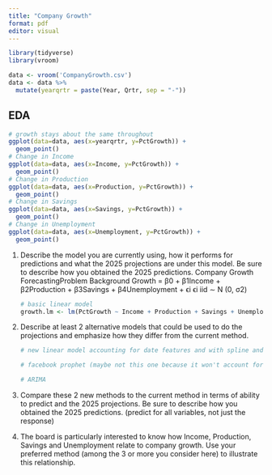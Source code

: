 ```yaml
---
title: "Company Growth"
format: pdf
editor: visual
---
```


```r
library(tidyverse)
library(vroom)

data <- vroom('CompanyGrowth.csv')
data <- data %>%
  mutate(yearqrtr = paste(Year, Qrtr, sep = "-"))
```

## EDA

```r
# growth stays about the same throughout
ggplot(data=data, aes(x=yearqrtr, y=PctGrowth)) +
  geom_point()
# Change in Income
ggplot(data=data, aes(x=Income, y=PctGrowth)) +
  geom_point()
# Change in Production
ggplot(data=data, aes(x=Production, y=PctGrowth)) +
  geom_point()
# Change in Savings
ggplot(data=data, aes(x=Savings, y=PctGrowth)) +
  geom_point()
# Change in Unemployment
ggplot(data=data, aes(x=Unemployment, y=PctGrowth)) +
  geom_point()
```

1.  Describe the model you are currently using, how it performs for predictions and what the 2025 projections are under this model. Be sure to describe how you obtained the 2025 predictions. Company Growth ForecastingProblem Background Growth = β0 + β1Income + β2Production + β3Savings + β4Unemployment + ϵi ϵi iid ∼ N (0, σ2)

    ```r
    # basic linear model
    growth.lm <- lm(PctGrowth ~ Income + Production + Savings + Unemployment, data=data)
    ```

2.  Describe at least 2 alternative models that could be used to do the projections and emphasize how they differ from the current method.

    ```r
    # new linear model accounting for date features and with spline and what not

    # facebook prophet (maybe not this one because it won't account for other variables)

    # ARIMA

    ```

3.  Compare these 2 new methods to the current method in terms of ability to predict and the 2025 projections. Be sure to describe how you obtained the 2025 predictions. (predict for all variables, not just the response)

4.  The board is particularly interested to know how Income, Production, Savings and Unemployment relate to company growth. Use your preferred method (among the 3 or more you consider here) to illustrate this relationship.
